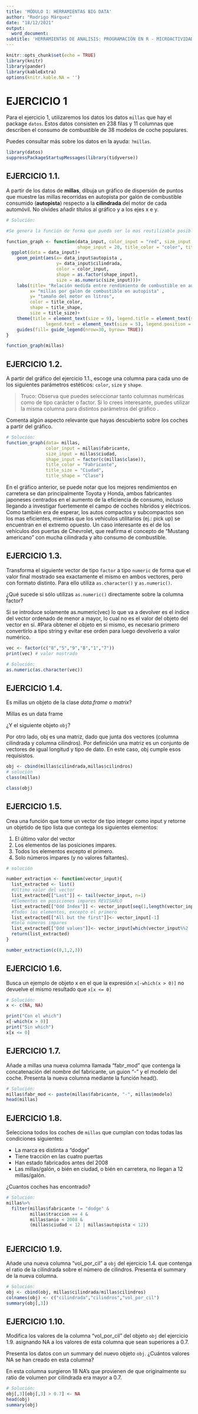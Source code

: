 ```yaml
---
title: 'MÓDULO 1: HERRAMIENTAS BIG DATA'
author: "Rodrigo Márquez"
date: "18/12/2021"
output:
  word_document:
subtitle: 'HERRAMIENTAS DE ANALISIS: PROGRAMACIÓN EN R - MICROACTIVIDADES'
---
```


```r
knitr::opts_chunk$set(echo = TRUE)
library(knitr)
library(pander)
library(kableExtra)
options(knitr.kable.NA = '')
```

# EJERCICIO 1

Para el ejercicio 1, utilizaremos los datos los datos `millas` que hay el package `datos`. Estos datos consisten en 238 filas y 11 columnas que describen el consumo de combustible de 38 modelos de coche populares.

Puedes consultar más sobre los datos en la ayuda: `?millas`.

```r
library(datos)
suppressPackageStartupMessages(library(tidyverse))
```

## EJERCICIO 1.1.

A partir de los datos de **millas**, dibuja un gráfico de dispersión de puntos que muestre las millas recorridas en autopista por galón de combustible consumido (**autopista**) respecto a la **cilindrada** del motor de cada automóvil. No olvides añadir títulos al gráfico y a los ejes x e y.


```r
# Solución:

#Se genera la función de forma que pueda ser lo mas reutilizable posible.

function_graph <- function(data_input, color_input = "red", size_input = 3, 
                           shape_input = 20, title_color = "color", title_shape = "shape", title_size = "size"){
  ggplot(data = data_input)+
    geom_point(aes(x= data_input$autopista , 
                   y= data_input$cilindrada, 
                   color = color_input, 
                   shape = as.factor(shape_input), 
                   size = as.numeric(size_input)))+
    labs(title= "Relación medida entre rendimiento de combustible en autopista y cilindrada del motor", 
         x= "millas por galon de combustible en autopista" , 
         y= "tamaño del motor en litros", 
         color = title_color,
         shape = title_shape,
         size = title_size)+
    theme(title = element_text(size = 9), legend.title = element_text(size = 5), 
               legend.text = element_text(size = 5), legend.position = "bottom", legend.key.size = unit(0.05, "cm"))+
    guides(fill= guide_legend(nrow=30, byrow= TRUE))
}

function_graph(millas)
```

## EJERCICIO 1.2.

A partir del gráfico del ejercicio 1.1., escoge una columna para cada uno de los siguientes parámetros estéticos: `color`, `size` y `shape`.

> Truco: Observa que puedes seleccionar tanto columnas numéricas como de tipo carácter o factor. Si lo crees interesante, puedes utilizar la misma columna para distintos parámetros del gráfico .

Comenta algún aspecto relevante que hayas descubierto sobre los coches a partir del gráfico.

```r
# Solución:
function_graph(data= millas, 
               color_input = millas$fabricante, 
               size_input = millas$ciudad,
               shape_input = factor(c(millas$clase)),
               title_color = "Fabricante",
               title_size = "Ciudad",
               title_shape = "Clase")
```


En el gráfico anterior, se puede notar que los mejores rendimientos en carretera se dan principalmente Toyota y Honda, ambos fabricantes japoneses centrados en el aumento de la eficiencia de consumo, incluso llegando a investigar fuertemente el campo de coches híbridos y eléctricos. Como también era de esperar, los autos compactos y subcompactos son los mas eficientes, mientras que los vehículos utilitarios (ej.: pick up) se encuentran en el extremo opuesto. Un caso interesante es el de los vehículos dos puertas de Chevrolet, que reafirma el concepto de "Mustang americano" con mucha cilindrada y alto consumo de combustible.


## EJERCICIO 1.3.

Transforma el siguiente vector de tipo `factor` a tipo `numeric` de forma que el valor final mostrado sea exactamente el mismo en ambos vectores, pero con formato distinto. Para ello utiliza `as.character()` y `as.numeric()`. 

¿Qué sucede si sólo utilizas `as.numeric()` directamente sobre la columna factor?

Si se introduce solamente as.numeric(vec) lo que va a devolver es el índice del vector ordenado de menor a mayor, lo cual no es el valor del objeto del vector en sí.
#Para obtener el objeto en si mismo, es necesario primero convertirlo a tipo string y evitar ese orden para luego devolverlo a valor numérico.

```r
vec <- factor(c("8","5","9","8","1","7"))
print(vec) # valor mostrado

# Solución:
as.numeric(as.character(vec))


```

## EJERCICIO 1.4.

Es millas un objeto de la clase *data.frame* o *matrix*?

Millas es un data frame

¿Y el siguiente objeto `obj`?

Por otro lado, obj es una matriz, dado que junta dos vectores (columna cilindrada y columna cilindros). Por definición una matriz es un conjunto de vectores de igual longitud y tipo de dato. En este caso, obj cumple esos requisistos.

```r

obj <- cbind(millas$cilindrada,millas$cilindros)
# solución
class(millas)

class(obj)


```

## EJERCICIO 1.5.

Crea una función que tome un vector de tipo integer como input y retorne un objetido de tipo lista que contega los siguientes elementos:

1. El último valor del vector
1. Los elementos de las posiciones impares.
1. Todos los elementos excepto el primero.
1. Solo números impares (y no valores faltantes).

```r
# solución

number_extraction <- function(vector_input){
  list_extracted <- list()
  #Ultimo valor del vector
  list_extracted[["Last"]] <- tail(vector_input, n=1)
  #Elementos en posiciones impares REVISARLO
  list_extracted[["Odd Index"]] <- vector_input[seq(1,length(vector_input), by=2)]
  #Todos los elementos, excepto el primero
  list_extracted[["All but the first"]]<- vector_input[-1]
  #Solo números impares
  list_extracted[["Odd values"]]<- vector_input[which(vector_input%%2 != 0)] 
  return(list_extracted)
}

number_extraction(c(0,1,2,3))
```

## EJERCICIO 1.6.

Busca un ejemplo de objeto x en el que la expresión `x[-which(x > 0)]` no devuelve el mismo resultado que `x[x <= 0]`

```r
# Solución:
x <- c(NA, NA)

print("Con el which")
x[-which(x > 0)]
print("Sin which")
x[x <= 0]

```

## EJERCICIO 1.7.

Añade a millas una nueva columna llamada "fabr_mod" que contenga la concatenación del nombre del fabricante, un guion "-" y el modelo del coche. Presenta la nueva columna mediante la función head().

```r
# Solución:
millas$fabr_mod <- paste(millas$fabricante, "-", millas$modelo)
head(millas)
```

## EJERCICIO 1.8.

Selecciona todos los coches de `millas` que cumplan con todas todas las condiciones siguientes:

- La marca es distinta a "dodge"
- Tiene tracción en las cuatro puertas
- Han estado fabricados antes del 2008
- Las millas/galón, o bién en ciudad, o bién en carretera, no llegan a 12 millas/galón.

¿Cuantos coches has encontrado?

```r
# Solución:
millas%>%
  filter(millas$fabricante != "dodge" &
         millas$traccion == 4 &
         millas$anio < 2008 &
         (millas$ciudad < 12 | millas$autopista < 12))
    

```

## EJERCICIO 1.9.

Añade una nueva columna "vol_por_cil" a `obj` del ejercicio 1.4. que contenga el ratio de la cilindrada sobre el número de cilindros. Presenta el summary de la nueva columna.

```r
# Solución:
obj <- cbind(obj, millas$cilindrada/millas$cilindros)
colnames(obj) <- c("cilindrada","cilindros","vol_por_cil")
summary(obj[,3])
```

## EJERCICIO 1.10.

Modifica los valores de la columna "vol_por_cil" del objeto `obj` del ejercicio 1.9. asignando NA a los valores de esta columna que sean superiores a 0.7.

Presenta los datos con un summary del nuevo objeto `obj`. ¿Cuántos valores NA se han creado en esta columna? 

En esta columna surgieron 18 NA's que provienen de que originalmente su ratio de volumen por cilindrada era mayor a 0.7.

```r
# Solución:
obj[,3][obj[,3] > 0.7] <- NA
head(obj)
summary(obj)
```

